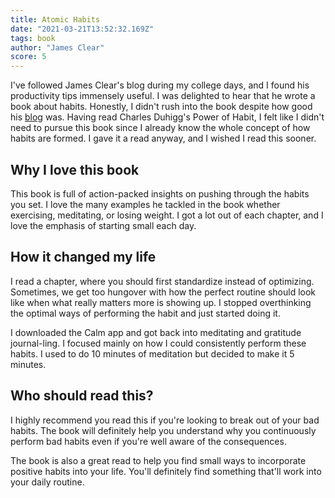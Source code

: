```yaml
---
title: Atomic Habits
date: "2021-03-21T13:52:32.169Z"
tags: book
author: "James Clear"
score: 5
---
```


I've followed James Clear's blog during my college days, and I found his productivity tips immensely useful. I was delighted to hear that he wrote a book about habits. Honestly, I didn't rush into the book despite how good his [blog](https://jamesclear.com/) was. Having read Charles Duhigg's Power of Habit, I felt like I didn't need to pursue this book since I already know the whole concept of how habits are formed. I gave it a read anyway, and I wished I read this sooner.

## Why I love this book

This book is full of action-packed insights on pushing through the habits you set. I love the many examples he tackled in the book whether exercising, meditating, or losing weight. I got a lot out of each chapter, and I love the emphasis of starting small each day.

## How it changed my life

I read a chapter, where you should first standardize instead of optimizing. Sometimes, we get too hungover with how the perfect routine should look like when what really matters more is showing up. I stopped overthinking the optimal ways of performing the habit and just started doing it.

I downloaded the Calm app and got back into meditating and gratitude journal-ling. I focused mainly on how I could consistently perform these habits. I used to do 10 minutes of meditation but decided to make it 5 minutes.

## Who should read this?

I highly recommend you read this if you're looking to break out of your bad habits. The book will definitely help you understand why you continuously perform bad habits even if you're well aware of the consequences.

The book is also a great read to help you find small ways to incorporate positive habits into your life. You'll definitely find something that'll work into your daily routine.

